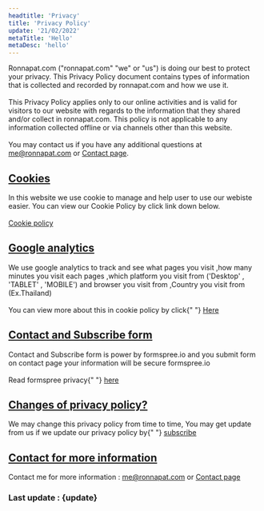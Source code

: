 ```yaml
---
headtitle: 'Privacy'
title: 'Privacy Policy'
update: '21/02/2022'
metaTitle: 'Hello'
metaDesc: 'hello'
---
```

Ronnapat.com ("ronnapat.com" "we" or "us") is doing our best to
protect your privacy. This Privacy Policy document contains types of
information that is collected and recorded by ronnapat.com and how
we use it.
<br />
<br />
This Privacy Policy applies only to our online activities and is
valid for visitors to our website with regards to the information
that they shared and/or collect in ronnapat.com. This policy is not
applicable to any information collected offline or via channels
other than this website.
<br />
<br />
You may contact us if you have any additional questions at
<a href="mailto:me@ronnapat.com" className="underline">me@ronnapat.com</a>
or <a href="/contact" className="underline">Contact page</a>.
          <div className="mt-14" id="cookie">
            <h2>
              <a href="#cookie" className="tag inline-flex">
                Cookies
              </a>
            </h2>
            <p className="mt-10">
              In this website we use cookie to manage and help user to use our
              webiste easier. You can view our Cookie Policy by click link down
              below.
              <br />
              <br />
              <a href="/cookie">Cookie policy</a>
            </p>
          </div>
          <div className="mt-14" id="google-analytics">
            <h2>
              <a href="#google-analytics" className="tag inline-flex">
                Google analytics
              </a>
            </h2>
            <p className="mt-10">
              We use google analytics to track and see what pages you visit ,how
              many minutes you visit each pages ,which platform you visit from
              ('Desktop' , 'TABLET' , 'MOBILE') and browser you visit from
              ,Country you visit from (Ex.Thailand)
              <br />
              <br />
              You can view more about this in cookie policy by click{" "}
              <a href="/cookie">Here</a>
            </p>
          </div>
          <div className="mt-14" id="contact-and-subscribe-form">
            <h2>
              <a href="#contact-and-subscribe-form" className="tag inline-flex">
                Contact and Subscribe form
              </a>
            </h2>
            <p className="mt-10">
              Contact and Subscribe form is power by formspree.io and you submit
              form on contact page your information will be secure formspree.io
              <br />
              <br />
              Read formspree privacy{" "}
              <a
                href="https://formspree.io/legal/privacy-policy"
                target="_blank"
              >
                here
              </a>
            </p>
          </div>
          <div className="mt-14" id="changes-of-privacy-policy">
            <h2>
              <a href="#changes-of-privacy-policy" className="tag inline-flex">
                Changes of privacy policy?
              </a>
            </h2>
            <p className="mt-10">
              We may change this privacy policy from time to time, You may get
              update from us if we update our privacy policy by{" "}
              <a href="/en-us/#sub" className="underline">
                subscribe
              </a>
            </p>
          </div>
          <div className="mt-14 mb-10" id="contact-for-more-information">
            <h2>
              <a
                href="#contact-for-more-information"
                className="tag inline-flex"
              >
                Contact for more information
              </a>
            </h2>
            <p className="mt-10">
                  Contact me for more information : <a href="mailto:me@ronnapat.com" className="underline">me@ronnapat.com</a> or
    <a className="underline" href="/contact">Contact page</a>
            </p>
          </div>
          <h3 className="text-2xl text-gray-600 dark:text-gray-200">
            Last update : {update}
          </h3>